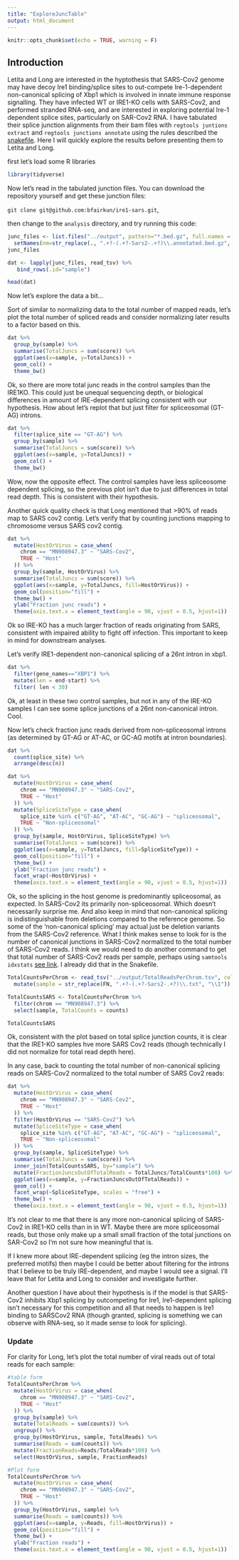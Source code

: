 ```yaml
---
title: "ExploreJuncTable"
output: html_document
---
```


```r
knitr::opts_chunk$set(echo = TRUE, warning = F)
```

## Introduction

Letita and Long are interested in the hyptothesis that SARS-Cov2 genome may have decoy Ire1 binding/splice sites to out-compete Ire-1-dependent non-canonical splicing of Xbp1 which is involved in innate immune response signalling. They have infected WT or IRE1-KO cells with SARS-Cov2, and performed stranded RNA-seq, and are interested in exploring potential Ire-1 dependent splice sites, particularly on SAR-Cov2 RNA. I have tabulated their splice junction alignments from their bam files with `regtools juntions extract` and `regtools junctions annotate` using the rules described the [snakefile](../code/Snakefile). Here I will quickly explore the results before presenting them to Letita and Long.

first let's load some R libraries

```r
library(tidyverse)
```

Now let's read in the tabulated junction files. You can download the repository yourself and get these junction files:

`git clone git@github.com:bfairkun/ire1-sars.git`,

then change to the `analysis` directory, and try running this code:

```r
junc_files <- list.files("../output", pattern="*.bed.gz", full.names = T) %>%
  setNames(nm=str_replace(., ".+?-(.+?-Sars2-.+?)\\.annotated.bed.gz", "\\1"))
junc_files

dat <- lapply(junc_files, read_tsv) %>% 
   bind_rows(.id="sample")

head(dat)
```

Now let's explore the data a bit...

Sort of similar to normalizing data to the total number of mapped reads, let's plot the total number of spliced reads and consider normalizing later results to a factor based on this.

```r
dat %>%
  group_by(sample) %>%
  summarise(TotalJuncs = sum(score)) %>%
  ggplot(aes(x=sample, y=TotalJuncs)) +
  geom_col() +
  theme_bw()
```


Ok, so there are more total junc reads in the control samples than the IRE1KO. This could just be unequal sequencing depth, or biological differences in amount of IRE-dependent splicing consistent with our hypothesis. How about let's replot that but just filter for spliceosomal (GT-AG) introns.

```r
dat %>%
  filter(splice_site == "GT-AG") %>%
  group_by(sample) %>%
  summarise(TotalJuncs = sum(score)) %>%
  ggplot(aes(x=sample, y=TotalJuncs)) +
  geom_col() +
  theme_bw()
```

Wow, now the opposite effect. The control samples have less spliceosome dependent splicing, so the previous plot isn't due to just differences in total read depth. This is consistent with their hypothesis.

Another quick quality check is that Long mentioned that >90% of reads map to SARS cov2 contig. Let's verify that by counting junctions mapping to chromosome versus SARS cov2 contig.
```r
dat %>%
  mutate(HostOrVirus = case_when(
    chrom == "MN908947.3" ~ "SARS-Cov2",
    TRUE ~ "Host"
  )) %>%
  group_by(sample, HostOrVirus) %>%
  summarise(TotalJuncs = sum(score)) %>%
  ggplot(aes(x=sample, y=TotalJuncs, fill=HostOrVirus)) +
  geom_col(position="fill") +
  theme_bw() +
  ylab("Fraction junc reads") +
  theme(axis.text.x = element_text(angle = 90, vjust = 0.5, hjust=1))

```

Ok so IRE-KO has a much larger fraction of reads originating from SARS, consistent with impaired ability to fight off infection. This important to keep in mind for downstream analyses.


Let's verify IRE1-dependent non-canonical splicing of a 26nt intron in xbp1.

```r
dat %>%
  filter(gene_names=="XBP1") %>%
  mutate(len = end-start) %>%
  filter( len < 30)
```

Ok, at least in these two control samples, but not in any of the IRE-KO samples I can see some splice junctions of a 26nt non-canonical intron. Cool.


Now let's check fraction junc reads derived from non-spliceosomal introns (as determined by GT-AG or AT-AC, or GC-AG motifs at intron boundaries).

```r
dat %>%
  count(splice_site) %>%
  arrange(desc(n))

dat %>%
  mutate(HostOrVirus = case_when(
    chrom == "MN908947.3" ~ "SARS-Cov2",
    TRUE ~ "Host"
  )) %>%
  mutate(SpliceSiteType = case_when(
    splice_site %in% c("GT-AG", "AT-AC", "GC-AG") ~ "spliceosomal",
    TRUE ~ "Non-spliceosomal"
  )) %>%
  group_by(sample, HostOrVirus, SpliceSiteType) %>%
  summarise(TotalJuncs = sum(score)) %>%
  ggplot(aes(x=sample, y=TotalJuncs, fill=SpliceSiteType)) +
  geom_col(position="fill") +
  theme_bw() +
  ylab("Fraction junc reads") +
  facet_wrap(~HostOrVirus) +
  theme(axis.text.x = element_text(angle = 90, vjust = 0.5, hjust=1))

```

Ok, so the splicing in the host genome is predominantly spliceosomal, as expected. In SARS-Cov2 its primarily non-spliceosomal. Which doesn't necessarily surprise me. And also keep in mind that non-canonical splicing is indistinguishable from deletions compared to the reference genome. So some of the 'non-canonical splicing' may actual just be deletion variants from the SARS-Cov2 reference.  What I think makes sense to look for is the number of canonical junctions in SARS-Cov2 normalized to the total number of SARS-Cov2 reads. I think we would need to do another command to get that total number of SARS-Cov2 reads per sample, perhaps using `samtools idxstats` [see link](https://www.biostars.org/p/14531/). I already did that in the Snakefile.

```r
TotalCountsPerChrom <- read_tsv("../output/TotalReadsPerChrom.tsv", col_names = c("chrom", "size", "counts", "x", "FN")) %>%
  mutate(sample = str_replace(FN, ".+?-(.+?-Sars2-.+?)\\.txt", "\\1"))

TotalCountsSARS <- TotalCountsPerChrom %>%
  filter(chrom == "MN908947.3") %>%
  select(sample, TotalCounts = counts)

TotalCountsSARS
```

Ok, consistent with the plot based on total splice junction counts, it is clear that the IRE1-KO samples hve more SARS Cov2 reads (though technically I did not normalize for total read depth here).

In any case, back to counting the total number of non-canonical splicing reads on SARS-Cov2 normalized to the total number of SARS Cov2 reads:

```r
dat %>%
  mutate(HostOrVirus = case_when(
    chrom == "MN908947.3" ~ "SARS-Cov2",
    TRUE ~ "Host"
  )) %>%
  filter(HostOrVirus == "SARS-Cov2") %>%
  mutate(SpliceSiteType = case_when(
    splice_site %in% c("GT-AG", "AT-AC", "GC-AG") ~ "spliceosomal",
    TRUE ~ "Non-spliceosomal"
  )) %>%
  group_by(sample, SpliceSiteType) %>%
  summarise(TotalJuncs = sum(score)) %>%
  inner_join(TotalCountsSARS, by="sample") %>%
  mutate(FractionJuncsOutOfTotalReads = TotalJuncs/TotalCounts*100) %>%
  ggplot(aes(x=sample, y=FractionJuncsOutOfTotalReads)) +
  geom_col() +
  facet_wrap(~SpliceSiteType, scales = "free") +
  theme_bw() +
  theme(axis.text.x = element_text(angle = 90, vjust = 0.5, hjust=1))

```


It's not clear to me that there is any more non-canonical splicing of SARS-Cov2 in IRE1-KO cells than in in WT. Maybe there are more spliceosomal reads, but those only make up a small small fraction of the total junctions on SAR-Cov2 so I'm not sure how meaningful that is.

If I knew more about IRE-dependent splicing (eg the intron sizes, the preferred motifs) then maybe I could be better about filtering for the introns that I believe to be truly IRE-dependent, and maybe I would see a signal. I'll leave that for Letita and Long to consider and investigate further.

Another question I have about their hypothesis is if the model is that SARS-Cov2 inhibits Xbp1 splicing by outcompeting for Ire1, Ire1-dependent splicing isn't necessary for this competition and all that needs to happen is Ire1 binding to SARSCov2 RNA (though granted, splicing is something we can observe with RNA-seq, so it made sense to look for splicing).

### Update

For clarity for Long, let's plot the total number of viral reads out of total reads for each sample:

```r
#table form
TotalCountsPerChrom %>%
  mutate(HostOrVirus = case_when(
    chrom == "MN908947.3" ~ "SARS-Cov2",
    TRUE ~ "Host"
  )) %>%
  group_by(sample) %>%
  mutate(TotalReads = sum(counts)) %>%
  ungroup() %>%
  group_by(HostOrVirus, sample, TotalReads) %>%
  summarise(Reads = sum(counts)) %>%
  mutate(FractionReads=Reads/TotalReads*100) %>%
  select(HostOrVirus, sample, FractionReads)

#Plot form
TotalCountsPerChrom %>%
  mutate(HostOrVirus = case_when(
    chrom == "MN908947.3" ~ "SARS-Cov2",
    TRUE ~ "Host"
  )) %>%
  group_by(HostOrVirus, sample) %>%
  summarise(Reads = sum(counts)) %>%
  ggplot(aes(x=sample, y=Reads, fill=HostOrVirus)) +
  geom_col(position="fill") +
  theme_bw() +
  ylab("Fraction reads") +
  theme(axis.text.x = element_text(angle = 90, vjust = 0.5, hjust=1))

```

